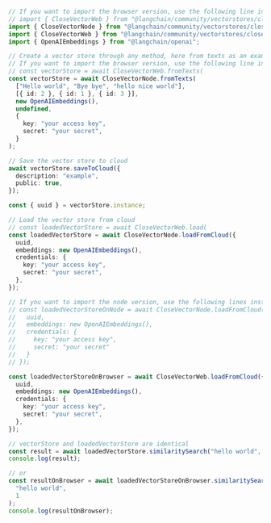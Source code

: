 ```typescript
// If you want to import the browser version, use the following line instead:
// import { CloseVectorWeb } from "@langchain/community/vectorstores/closevector/web";
import { CloseVectorNode } from "@langchain/community/vectorstores/closevector/node";
import { CloseVectorWeb } from "@langchain/community/vectorstores/closevector/web";
import { OpenAIEmbeddings } from "@langchain/openai";

// Create a vector store through any method, here from texts as an example
// If you want to import the browser version, use the following line instead:
// const vectorStore = await CloseVectorWeb.fromTexts(
const vectorStore = await CloseVectorNode.fromTexts(
  ["Hello world", "Bye bye", "hello nice world"],
  [{ id: 2 }, { id: 1 }, { id: 3 }],
  new OpenAIEmbeddings(),
  undefined,
  {
    key: "your access key",
    secret: "your secret",
  }
);

// Save the vector store to cloud
await vectorStore.saveToCloud({
  description: "example",
  public: true,
});

const { uuid } = vectorStore.instance;

// Load the vector store from cloud
// const loadedVectorStore = await CloseVectorWeb.load(
const loadedVectorStore = await CloseVectorNode.loadFromCloud({
  uuid,
  embeddings: new OpenAIEmbeddings(),
  credentials: {
    key: "your access key",
    secret: "your secret",
  },
});

// If you want to import the node version, use the following lines instead:
// const loadedVectorStoreOnNode = await CloseVectorNode.loadFromCloud({
//   uuid,
//   embeddings: new OpenAIEmbeddings(),
//   credentials: {
//     key: "your access key",
//     secret: "your secret"
//   }
// });

const loadedVectorStoreOnBrowser = await CloseVectorWeb.loadFromCloud({
  uuid,
  embeddings: new OpenAIEmbeddings(),
  credentials: {
    key: "your access key",
    secret: "your secret",
  },
});

// vectorStore and loadedVectorStore are identical
const result = await loadedVectorStore.similaritySearch("hello world", 1);
console.log(result);

// or
const resultOnBrowser = await loadedVectorStoreOnBrowser.similaritySearch(
  "hello world",
  1
);
console.log(resultOnBrowser);
```
